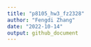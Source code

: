 ```yaml
---
title: "p8105_hw3_fz2328"
author: "Fengdi Zhang"
date: "2022-10-14"
output: github_document
---
```


```r

```

## 


```r

```

## 



```r

```


